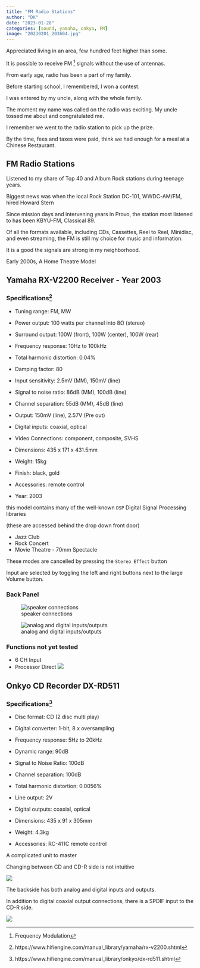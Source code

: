 ```yaml
---
title: "FM Radio Stations"
author: "DK"
date: "2023-01-28"
categories: [sound, yamaha, onkyo, FM]
image: "20230201_203604.jpg"
---
```


Appreciated living in an area, few hundred feet higher than some.

It is possible to receive FM ^[Frequency Modulation] signals without the use of antennas.

From early age, radio has been a part of my family.

Before starting school, I remembered, I won a contest.

I was entered by my uncle, along with the whole family.

The moment my name was called on the radio was exciting. My uncle tossed me about and congratulated me.

I remember we went to the radio station to pick up the prize.

By the time, fees and taxes were paid, think we had enough for a meal at a Chinese Restaurant.

## FM Radio Stations

Listened to my share of Top 40 and Album Rock stations during teenage years.

Biggest news was when the local Rock Station DC-101, WWDC-AM/FM, hired Howard Stern

Since mission days and intervening years in Provo, the station most listened to has been KBYU-FM, Classical 89.

Of all the formats available, including CDs, Cassettes, Reel to Reel, Minidisc, and even streaming, the FM is still my choice for music and information.

It is a good the signals are strong in my neighborhood.

Early 2000s, A Home Theatre Model

## Yamaha RX-V2200 Receiver - Year 2003

### Specifications[^1]

[^1]: https://www.hifiengine.com/manual_library/yamaha/rx-v2200.shtml

-   Tuning range: FM, MW

-   Power output: 100 watts per channel into 8Ω (stereo)

-   Surround output: 100W (front), 100W (center), 100W (rear)

-   Frequency response: 10Hz to 100kHz

-   Total harmonic distortion: 0.04%

-   Damping factor: 80

-   Input sensitivity: 2.5mV (MM), 150mV (line)

-   Signal to noise ratio: 86dB (MM), 100dB (line)

-   Channel separation: 55dB (MM), 45dB (line)

-   Output: 150mV (line), 2.57V (Pre out)

-   Digital inputs: coaxial, optical

-   Video Connections: component, composite, SVHS

-   Dimensions: 435 x 171 x 431.5mm

-   Weight: 15kg

-   Finish: black, gold

-   Accessories: remote control

-   Year: 2003

this model contains many of the well-known `DSP` Digital Signal Processing libraries

(these are accessed behind the drop down front door)

-   Jazz Club
-   Rock Concert
-   Movie Theatre - 70mm Spectacle

These modes are cancelled by pressing the `Stereo Effect` button

Input are selected by toggling the left and right buttons next to the large Volume button.

### Back Panel

![speaker connections](20230202_195656.jpg)

![analog and digital inputs/outputs](20230202_195642.jpg)

### Functions not yet tested

-   6 CH Input
-   Processor Direct ![](20230202_194106.jpg)

## Onkyo CD Recorder DX-RD511

### Specifications[^2]

[^2]: https://www.hifiengine.com/manual_library/onkyo/dx-rd511.shtml

-   Disc format: CD (2 disc multi play)

-   Digital converter: 1-bit, 8 x oversampling

-   Frequency response: 5Hz to 20kHz

-   Dynamic range: 90dB

-   Signal to Noise Ratio: 100dB

-   Channel separation: 100dB

-   Total harmonic distortion: 0.0056%

-   Line output: 2V

-   Digital outputs: coaxial, optical

-   Dimensions: 435 x 91 x 305mm

-   Weight: 4.3kg

-   Accessories: RC-411C remote control

A complicated unit to master

Changing between CD and CD-R side is not intuitive

![](20230202_194129.jpg)

The backside has both analog and digital inputs and outputs.

In addition to digital coaxial output connections, there is a SPDIF input to the CD-R side.

![](20230202_195629.jpg)
